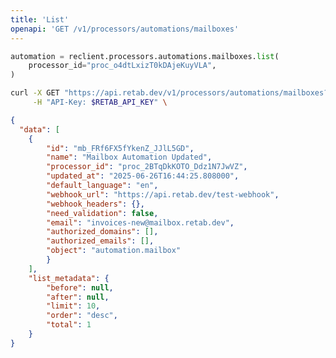 ```yaml
---
title: 'List'
openapi: 'GET /v1/processors/automations/mailboxes'
---
```


<RequestExample>

```python python
automation = reclient.processors.automations.mailboxes.list(
    processor_id="proc_o4dtLxizT0kDAjeKuyVLA",
)
```

```bash curl
curl -X GET "https://api.retab.dev/v1/processors/automations/mailboxes?processor_id=proc_o4dtLxizT0kDAjeKuyVLA" \
     -H "API-Key: $RETAB_API_KEY" \
```

</RequestExample>

<ResponseExample>   

```json json
{
  "data": [
    {
        "id": "mb_FRf6FX5fYkenZ_JJlL5GD",
        "name": "Mailbox Automation Updated",
        "processor_id": "proc_2BTqDkKOTO_Ddz1N7JwVZ",
        "updated_at": "2025-06-26T16:44:25.808000",
        "default_language": "en",
        "webhook_url": "https://api.retab.dev/test-webhook",
        "webhook_headers": {},
        "need_validation": false,
        "email": "invoices-new@mailbox.retab.dev",
        "authorized_domains": [],
        "authorized_emails": [],
        "object": "automation.mailbox"
        }
    ],
    "list_metadata": {
        "before": null,
        "after": null,
        "limit": 10,
        "order": "desc",
        "total": 1
    }
}
```

</ResponseExample>
